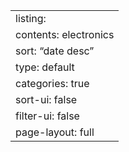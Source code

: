 ---
listing:
  contents: electronics
  sort: "date desc"
  type: default
  categories: true
  sort-ui: false
  filter-ui: false
page-layout: full
---